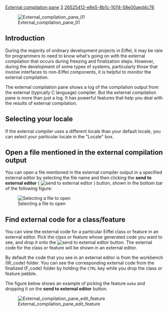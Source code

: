 [[Property:title|External compilation pane]]
[[Property:weight|3]]
[[Property:uuid|26525412-e8e5-8b1c-1074-58e00aed4c76]]
{{underconstruction}}


[[Image:External compilation pane 01]]  


==Introduction==

During the majority of ordinary development projects in Eiffel, it may be rare for programmers to need to know what's going on with the external compilation that occurs during freezing and finalization steps. However, during the development of some types of systems, particularly those that involve interfaces to non-Eiffel components, it is helpful to monitor the external compilation.

The external compilation pane shows a log of the compilation output from the external (typically C language) compiler. But the external compilation pane is more than just a log. It has powerful features that help you deal with the results of external compilation.

==Selecting your locale==

If the external compiler uses a different locale than your default locale, you can select your particular locale in the "Locale" box.

==Open a file mentioned in the external compilation output==

You can open a file mentioned in the external compiler output in a specified external editor by selecting the file name and then clicking the '''send to external editor''' ( [[Image:metrics-tool--command-send-to-external-editor-icon|send to external editor]] ) button, shown in the bottom bar of the following figure:

[[Image:External compilation pane file selection|Selecting a file to open]]  

==Find external code for a class/feature==

You can view the external code for a particular Eiffel class or feature in an external editor. Pick the class or feature whose generated code you want to see, and drop it onto the [[Image:metrics-tool--command-send-to-external-editor-icon|send to external editor]] button. The external code for the class or feature will be shown in an external editor. 

By default the code that you see in an external editor is from the workbench (W_code) folder. You can see the corresponding external code from the finalized (F_code) folder by holding the <code>CTRL</code> key while you drop the class or feature pebble.

The figure below shows an example of picking the feature <code>make</code> and dropping it on the '''send to external editor''' button.

[[Image:External compilation pane edit feature]]  




